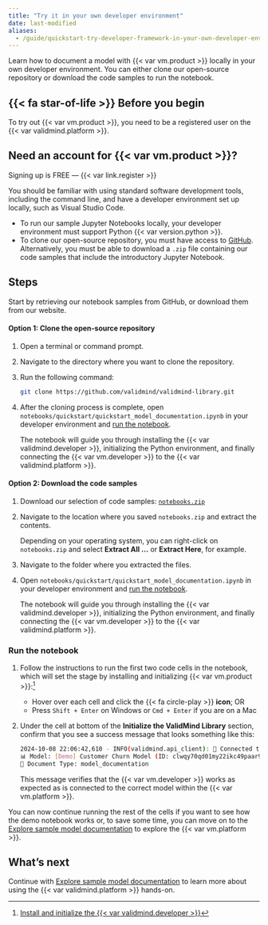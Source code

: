 ```yaml
---
title: "Try it in your own developer environment"
date: last-modified
aliases:
  - /guide/quickstart-try-developer-framework-in-your-own-developer-environment.html
---
```


Learn how to document a model with {{< var vm.product >}} locally in your own developer environment. You can either clone our open-source repository or download the code samples to run the notebook.

::: {.attn}

## {{< fa star-of-life >}} Before you begin

To try out {{< var vm.product >}}, you need to be a registered user on the {{< var validmind.platform >}}.

::: {.callout}
## Need an account for {{< var vm.product >}}?
Signing up is FREE — {{< var link.register >}} 
:::

You should be familiar with using standard software development tools, including the command line, and have a developer environment set up locally, such as Visual Studio Code. 

- To run our sample Jupyter Notebooks locally, your developer environment must support Python {{< var version.python >}}.
- To clone our open-source repository, you must have access to [GitHub](https://github.com/). Alternatively, you must be able to download a `.zip` file containing our code samples that include the introductory Jupyter Notebook.

:::

## Steps

Start by retrieving our notebook samples from GitHub, or download them from our website.

#### Option 1: Clone the open-source repository

1. Open a terminal or command prompt.

2. Navigate to the directory where you want to clone the repository.

3. Run the following command: 

   ```bash
   git clone https://github.com/validmind/validmind-library.git
   ```

4. After the cloning process is complete, open `notebooks/quickstart/quickstart_model_documentation.ipynb` in your developer environment and [run the notebook](#run-the-notebook).

   The notebook will guide you through installing the {{< var validmind.developer >}}, initializing the Python environment, and finally connecting the {{< var vm.developer >}} to the {{< var validmind.platform >}}.

#### Option 2: Download the code samples 

1. Download our selection of code samples: [`notebooks.zip`](/notebooks.zip)

2. Navigate to the location where you saved `notebooks.zip` and extract the contents.

   Depending on your operating system, you can right-click on `notebooks.zip` and select **Extract All ...** or **Extract Here**, for example.

3. Navigate to the folder where you extracted the files.

4. Open `notebooks/quickstart/quickstart_model_documentation.ipynb` in your developer environment and [run the notebook](#run-the-notebook).

   The notebook will guide you through installing the {{< var validmind.developer >}}, initializing the Python environment, and finally connecting the {{< var vm.developer >}} to the {{< var validmind.platform >}}.

### Run the notebook

1. Follow the instructions to run the first two code cells in the notebook, which will set the stage by installing and initializing {{< var vm.product >}}:[^1]

   - Hover over each cell and click the {{< fa circle-play >}} **icon**; OR
   - Press `Shift + Enter` on Windows or `Cmd + Enter` if you are on a Mac

   
2. Under the cell at bottom of the **Initialize the ValidMind Library** section, confirm that you see a success message that looks something like this:
   
    ```bash
    2024-10-08 22:06:42,610 - INFO(validmind.api_client): 🎉 Connected to {{< var vm.product >}}!
    📊 Model: [Demo] Customer Churn Model (ID: clwqy70qd01my22ikc49paar9)
    📁 Document Type: model_documentation
    ```
   
    This message verifies that the {{< var vm.developer >}} works as expected as is connected to the correct model within the {{< var vm.platform >}}. 

You can now continue running the rest of the cells if you want to see how the demo notebook works or, to save some time, you can move on to the [Explore sample model documentation](/get-started/platform/explore-sample-model-documentation.qmd) to explore the {{< var vm.platform >}}. 

## What's next

Continue with [Explore sample model documentation](/get-started/platform/explore-sample-model-documentation.qmd) to learn more about using the {{< var validmind.platform >}} hands-on.


<!-- FOOTNOTES -->

[^1]: [Install and initialize the {{< var validmind.developer >}}](/developer/model-documentation/install-and-initialize-validmind-library.qmd)
